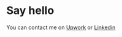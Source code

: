 # Say hello

You can contact me on [Upwork](https://www.upwork.com/freelancers/~01d9eba78ffb828658?viewMode=1&s=1110580748103438336) or [Linkedin](https://www.linkedin.com/in/buzdugan-alexandru-691651109/)
